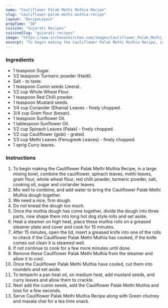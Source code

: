 ---
name: "Cauliflower Palak Methi Muthia Recipe"
slug: "cauliflower-palak-methi-muthia-recipe"
layout: 'RecipeLayout'
prepTime: "30"
cuisine: "Gujarati Recipes﻿"
cuisineSlug: "gujarati-recipes"
image: "https://www.archanaskitchen.com/images/Cauliflower_Palak_Methi_Muthia_Recipe-5.jpg"
excerpt: "To begin making the Cauliflower Palak Methi Muthia Recipe, in a large mixing bowl, combine the cauliflower, spinach leaves, methi leaves, gram flour, whole wheat flour, red chilli powder, turmeric powder, salt, cooking oil, sugar and coriander leaves"
---

### Ingredients

- 1 teaspoon Sugar.
- 1/2 teaspoon Turmeric powder (Haldi).
- Salt - to taste.
- 1 teaspoon Cumin seeds (Jeera).
- 1/2 cup Whole Wheat Flour.
- 1 teaspoon Red Chilli powder.
- 1 teaspoon Mustard seeds.
- 1/4 cup Coriander (Dhania) Leaves - finely chopped.
- 3/4 cup Gram flour (besan).
- 1 teaspoon Sunflower Oil.
- 1 tablespoon Sunflower Oil.
- 1/2 cup Spinach Leaves (Palak) - finely chopped.
- 1/2 cup Cauliflower (gobi) - grated.
- 1/3 cup Methi Leaves (Fenugreek Leaves) - finely chopped.
- 1 sprig Curry leaves.

### Instructions

1. To begin making the Cauliflower Palak Methi Muthia Recipe, in a large mixing bowl, combine the cauliflower, spinach leaves, methi leaves, gram flour, whole wheat flour, red chilli powder, turmeric powder, salt, cooking oil, sugar and coriander leaves.
1. Mix well to combine, and add water to bring the Cauliflower Palak Methi Muthia dough together.
1. We need a nice, firm dough.
1. Do not knead the dough too much.
1. Once the muthia dough has come together, divide the dough into three parts, now shape them into long hot dog style rolls and set aside.
1. Heat a steamer on high heat, place these muthia rolls on a greased steamer plate and cover and cook for 15 minutes.
1. After 15 minutes, open the lid, insert a greased knife into one of the rolls to check if the Cauliflower Palak Methi Muthia has cooked, if the knife comes out clean it is steamed well.
1. If not continue to cook for a few more minutes until done.
1. Remove these Cauliflower Palak Methi Muthia from the steamer and allow it to cool.
1. Once the Cauliflower Palak Methi Muthia have cooled, cut them into roundels and set aside.
1. To temperIn a pan heat oil, on medium heat, add mustard seeds, and curry leaves and allow them to crackle.
1. Next add the cumin seeds, add the Cauliflower Palak Methi Muthia and toss for a few seconds.
1. Serve Cauliflower Palak Methi Muthia Recipe along with Green chutney and masala chai for a tea time snack.
